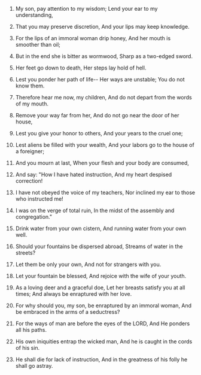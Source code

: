 
1. My son, pay attention to my wisdom; Lend your ear to my understanding,

2. That you may preserve discretion, And your lips may keep knowledge.

3. For the lips of an immoral woman drip honey, And her mouth is smoother than oil;

4. But in the end she is bitter as wormwood, Sharp as a two-edged sword.

5. Her feet go down to death, Her steps lay hold of hell.

6. Lest you ponder her path of life-- Her ways are unstable; You do not know them.

7. Therefore hear me now, my children, And do not depart from the words of my mouth.

8. Remove your way far from her, And do not go near the door of her house,

9. Lest you give your honor to others, And your years to the cruel one;

10. Lest aliens be filled with your wealth, And your labors go to the house of a foreigner;

11. And you mourn at last, When your flesh and your body are consumed,

12. And say: "How I have hated instruction, And my heart despised correction!

13. I have not obeyed the voice of my teachers, Nor inclined my ear to those who instructed me!

14. I was on the verge of total ruin, In the midst of the assembly and congregation."

15. Drink water from your own cistern, And running water from your own well.

16. Should your fountains be dispersed abroad, Streams of water in the streets?

17. Let them be only your own, And not for strangers with you.

18. Let your fountain be blessed, And rejoice with the wife of your youth.

19. As a loving deer and a graceful doe, Let her breasts satisfy you at all times; And always be enraptured with her love.

20. For why should you, my son, be enraptured by an immoral woman, And be embraced in the arms of a seductress?

21. For the ways of man are before the eyes of the LORD, And He ponders all his paths.

22. His own iniquities entrap the wicked man, And he is caught in the cords of his sin.

23. He shall die for lack of instruction, And in the greatness of his folly he shall go astray.



